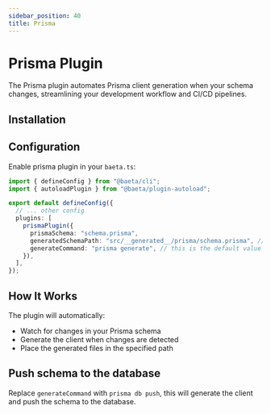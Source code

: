 ```yaml
---
sidebar_position: 40
title: Prisma
---
```


# Prisma Plugin

The Prisma plugin automates Prisma client generation when your schema changes, streamlining your development workflow and CI/CD pipelines.

## Installation


<PackageManagerAdd package="@baeta/plugin-prisma" dev={true} />

## Configuration

Enable prisma plugin in your `baeta.ts`:

```typescript
import { defineConfig } from "@baeta/cli";
import { autoloadPlugin } from "@baeta/plugin-autoload";

export default defineConfig({
  // ... other config
  plugins: [
    prismaPlugin({
      prismaSchema: "schema.prisma",
      generatedSchemaPath: "src/__generated__/prisma/schema.prisma", // OR node_modules/@prisma/client/schema.prisma
      generateCommand: "prisma generate", // this is the default value
    }),
  ],
});
```

## How It Works

The plugin will automatically:

- Watch for changes in your Prisma schema
- Generate the client when changes are detected
- Place the generated files in the specified path

## Push schema to the database

Replace `generateCommand` with `prisma db push`, this will generate the client and push the schema to the database.
